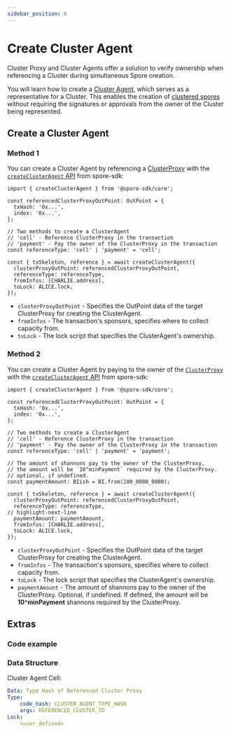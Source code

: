 ```yaml
---
sidebar_position: 6
---
```



# Create Cluster Agent

Cluster Proxy and Cluster Agents offer a solution to verify ownership when referencing a Cluster during simultaneous Spore creation.

You will learn how to create a [Cluster Agent](/glossary/terms#cluster-agent), which serves as a representative for a Cluster. This enables the creation of [clustered spores](/recipes/create-clustered-spore) without requiring the signatures or approvals from the owner of the Cluster being represented.

## Create a Cluster Agent

### Method 1

You can create a Cluster Agent by referencing a [ClusterProxy](/recipes/create-cluster-proxy) with the [`createClusterAgent` API](https://github.com/sporeprotocol/spore-sdk/blob/beta/docs/core/composed-apis.md#createclusteragent) from spore-sdk:

```tsx
import { createClusterAgent } from '@spore-sdk/core';

const referencedClusterProxyOutPoint: OutPoint = {
  txHash: '0x...',
  index: '0x...',
};

// Two methods to create a ClusterAgent
// 'cell' - Reference ClusterProxy in the transaction
// 'payment' - Pay the owner of the ClusterProxy in the transaction
const referenceType: 'cell' | 'payment' = 'cell';

const { txSkeleton, reference } = await createClusterAgent({
  clusterProxyOutPoint: referencedClusterProxyOutPoint,
  referenceType: referenceType,
  fromInfos: [CHARLIE.address],
  toLock: ALICE.lock,
});
```

- `clusterProxyOutPoint` - Specifies the OutPoint data of the target ClusterProxy for creating the ClusterAgent.
- `fromInfos` - The transaction's sponsors, specifies where to collect capacity from.
- `toLock` - The lock script that specifies the ClusterAgent's ownership.

### Method 2

You can create a Cluster Agent by paying to the owner of the [`ClusterProxy`](/recipes/create-cluster-proxy) with the [`createClusterAgent` API](https://github.com/sporeprotocol/spore-sdk/blob/beta/docs/core/composed-apis.md#createclusteragent) from spore-sdk:

```tsx
import { createClusterAgent } from '@spore-sdk/core';

const referencedClusterProxyOutPoint: OutPoint = {
  txHash: '0x...',
  index: '0x...',
};

// Two methods to create a ClusterAgent
// 'cell' - Reference ClusterProxy in the transaction
// 'payment' - Pay the owner of the ClusterProxy in the transaction
const referenceType: 'cell' | 'payment' = 'payment';

// The amount of shannons pay to the owner of the ClusterProxy,
// the amount will be `10^minPayment` required by the ClusterProxy.
// optional, if undefined.
const paymentAmount: BIish = BI.from(100_0000_0000);

const { txSkeleton, reference } = await createClusterAgent({
  clusterProxyOutPoint: referencedClusterProxyOutPoint,
  referenceType: referenceType,
// highlight-next-line
  paymentAmount: paymentAmount,
  fromInfos: [CHARLIE.address],
  toLock: ALICE.lock,
});

```

- `clusterProxyOutPoint` - Specifies the OutPoint data of the target ClusterProxy for creating the ClusterAgent.
- `fromInfos` - The transaction's sponsors, specifies where to collect capacity from.
- `toLock` - The lock script that specifies the ClusterAgent's ownership.
- `paymentAmount` - The amount of shannons pay to the owner of the ClusterProxy. Optional, if undefined. If defined, the amount will be **10^minPayment** shannons required by the ClusterProxy.

## Extras

### Code example

<EmbedCard
title="createClusterAgent.ts"
href="https://github.com/sporeprotocol/spore-sdk/blob/beta/examples/secp256k1/apis/createClusterAgent.ts"
description="Create a Cluster Agent"
className="margin-top--sm"
/>

### Data Structure

Cluster Agent Cell:

```yaml
Data: Type Hash of Referenced Cluster Proxy
Type:
    code_hash: CLUSTER_AGENT_TYPE_HASH
    args: REFERENCED_CLUSTER_ID
Lock:
    <user_defined>
```
